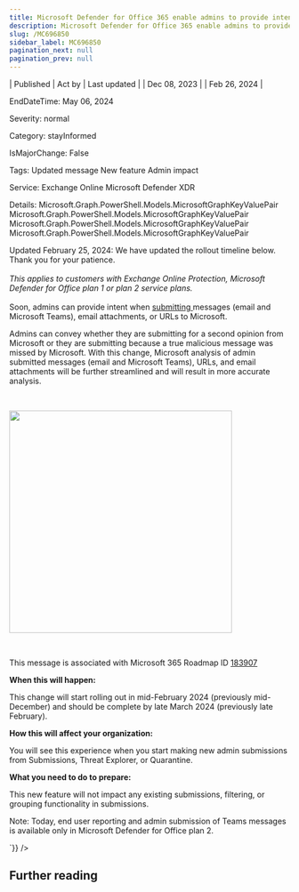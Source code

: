 ```yaml
---
title: Microsoft Defender for Office 365 enable admins to provide intent while submitting
description: Microsoft Defender for Office 365 enable admins to provide intent while submitting
slug: /MC696850
sidebar_label: MC696850
pagination_next: null
pagination_prev: null
---
```



| Published | Act by | Last updated |
| Dec 08, 2023 |  | Feb 26, 2024 |

EndDateTime: May 06, 2024

Severity: normal

Category: stayInformed

IsMajorChange: False

Tags: Updated message New feature Admin impact

Service: Exchange Online Microsoft Defender XDR

Details: Microsoft.Graph.PowerShell.Models.MicrosoftGraphKeyValuePair Microsoft.Graph.PowerShell.Models.MicrosoftGraphKeyValuePair Microsoft.Graph.PowerShell.Models.MicrosoftGraphKeyValuePair Microsoft.Graph.PowerShell.Models.MicrosoftGraphKeyValuePair

<div dangerouslySetInnerHTML={{__html:`
<p style="">Updated February 25, 2024: We have updated the rollout timeline below. Thank you for your patience.</p><p style="font-size: larger;"><i style="font-size: 14px;">This applies to customers with Exchange Online Protection, Microsoft Defender for Office plan 1 or plan 2 service plans.</i><br></p><p>Soon, admins can provide intent when <a href="https://learn.microsoft.com/microsoft-365/security/office-365-security/submissions-admin?" target="_blank">submitting </a>messages (email and Microsoft Teams), email attachments, or URLs to Microsoft. 
</p><p>Admins can convey whether they are submitting for a second opinion from Microsoft or they are submitting because a true malicious message was missed by Microsoft. With this change, Microsoft analysis of admin submitted messages (email and Microsoft Teams), URLs, and email attachments will be further streamlined and will result in more accurate analysis.</p><p><br></p>
<p><img src="https://img-prod-cms-rt-microsoft-com.akamaized.net/cms/api/am/imageFileData/RW1fGRc?ver=e4a5" style="width: 400px;"><br></p>
<p><br></p><p>This message is associated with Microsoft 365 Roadmap ID <a href="https://www.microsoft.com/microsoft-365/roadmap?filters=&amp;searchterms=183907" target="_blank">183907</a></p>
<p><b>When this will happen:</b></p>

<p>This change will start rolling out in mid-February 2024 (previously mid-December) and should be complete by late March 2024 (previously late February).</p>

<p><b>How this will affect your organization:</b></p>

<p>You will see this experience when you start making new admin submissions from Submissions, Threat Explorer, or Quarantine.</p>
<p><b>What you need to do to prepare:</b></p>
<p>This new feature will not impact any existing submissions, filtering, or grouping functionality in submissions.
</p><p>Note: Today, end user reporting and admin submission of Teams messages is available only in Microsoft Defender for Office plan 2.</p>
`}} />

## Further reading
